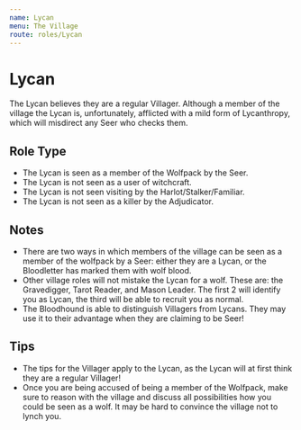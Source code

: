 ```yaml
---
name: Lycan
menu: The Village
route: roles/Lycan
---
```


# Lycan

The Lycan believes they are a regular Villager. Although a member of the village the Lycan is, unfortunately, afflicted with a mild form of Lycanthropy, which will misdirect any Seer who checks them.

## Role Type

- The Lycan is seen as a member of the Wolfpack by the Seer.
- The Lycan is not seen as a user of witchcraft.
- The Lycan is not seen visiting by the Harlot/Stalker/Familiar.
- The Lycan is not seen as a killer by the Adjudicator.

## Notes

- There are two ways in which members of the village can be seen as a member of the wolfpack by a Seer: either they are a Lycan, or the Bloodletter has marked them with wolf blood.
- Other village roles will not mistake the Lycan for a wolf. These are: the Gravedigger, Tarot Reader, and Mason Leader. The first 2 will identify you as Lycan, the third will be able to recruit you as normal.
- The Bloodhound is able to distinguish Villagers from Lycans. They may use it to their advantage when they are claiming to be Seer!

## Tips

- The tips for the Villager apply to the Lycan, as the Lycan will at first think they are a regular Villager!
- Once you are being accused of being a member of the Wolfpack, make sure to reason with the village and discuss all possibilities how you could be seen as a wolf. It may be hard to convince the village not to lynch you.
